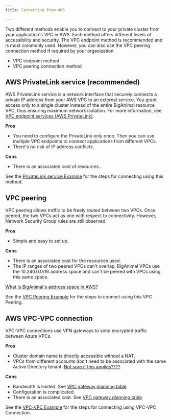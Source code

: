 ```yaml
---
title: Connecting from AWS 

---
```


Two different methods enable you to connect to your private cluster from your application's VPC in AWS. Each method offers different levels of accessibility and security. The VPC endpoint method is recommended and is most commonly used. However, you can also use the VPC peering connection method if required by your organization.

- VPC endpoint method
- VPC peering connection method

## AWS PrivateLink service (recommended)

 AWS PrivateLink service is a network interface that securely connects a private IP address from your AWS VPC to an external service. You grant access only to a single cluster instead of the entire BigAnimal resource VPC, thus ensuring maximum network isolation. For more information, see [VPC endpoint services (AWS PrivateLink)](https://docs.aws.amazon.com/vpc/latest/privatelink/endpoint-service.html).

**Pros**

-   You need to configure the PrivateLink only once. Then you can use multiple VPC endpoints to connect applications from different VPCs.
-   There's no risk of IP address conflicts.

**Cons**

-   There is an associated cost of resources..

See the [PrivateLink service Example](01_vpc_endpoint) for the steps for connecting using this method.

## VPC peering

VPC peering allows traffic to be freely routed between two VPCs. Once peered, the two VPCs act as one with respect to connectivity. However, Network Security Group rules are still observed.

**Pros**

-   Simple and easy to set up.

**Cons**

-   There is an associated cost for the resources used.
-   The IP ranges of two peered VPCs can't overlap. BigAnimal VPCs use the 10.240.0.0/16 address space and can't be peered with VPCs using this same space.

[What is BigAnimal's address space in AWS?]()

See the [VPC Peering Example](02_vpc_peering) for the steps to connect using this VPC Peering.

## AWS VPC-VPC connection

VPC-VPC connections use VPN gateways to send encrypted traffic between Azure VPCs.

**Pros**

-   Cluster domain name is directly accessible without a NAT. 
-   VPCs from different accounts don't need to be associated with the same Active Directory tenant.
[Not sure if this applies????]()

**Cons**

-   Bandwidth is limited. See [VPC gateway planning table](https://docs.microsoft.com/en-us/azure/vpn-gateway/vpn-gateway-about-vpngateways#planningtable). 
-   Configuration is complicated.
-   There is an associated cost. See [VPC gateway planning table](https://docs.microsoft.com/en-us/azure/vpn-gateway/vpn-gateway-about-vpngateways#planningtable).

See the [VPC-VPC Example](03_VPC_VPC) for the steps for connecting using VPC-VPC Connection.





